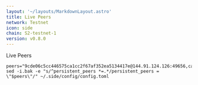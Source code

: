 ```yaml
---
layout: '~/layouts/MarkdownLayout.astro'
title: Live Peers
network: Testnet
icon: side
chain: S2-testnet-1
version: v0.8.0
---
```

Live Peers 

```
peers="9cde06c5cc446575ca1cc2f67af352ea5134417e@144.91.124.126:49656,ca3379b48e196c3ef910a08452b459b0f327fdb6@95.216.3.115:34656,f1c77528a14f8981381b117c573dc1441e6a5882@213.199.48.13:26656,00170c0c23c3e97c740680a7f881511faf68289a@202.182.119.24:26656,8d8bf287dfd9ce7da209b4152f6dd4d4b146131c@23.88.105.251:26656,2fb44a8e4bdebf44f55703c144d19c0c47101bb9@188.34.192.238:16456"
sed -i.bak -e "s/^persistent_peers *=.*/persistent_peers = \"$peers\"/" ~/.side/config/config.toml
```
